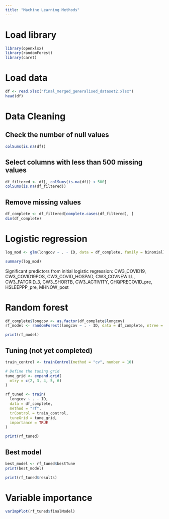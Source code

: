 ```yaml
---
title: "Machine Learning Methods"
---
```


# Load library
```r
library(openxlsx)
library(randomForest)
library(caret)
```

# Load data
```r
df <- read.xlsx("final_merged_generalised_dataset2.xlsx")
head(df)
```

# Data Cleaning

## Check the number of null values
```r
colSums(is.na(df))
```
## Select columns with less than 500 missing values
```r
df_filtered <- df[, colSums(is.na(df)) < 500]
colSums(is.na(df_filtered))
```
## Remove missing values
```r
df_complete <- df_filtered[complete.cases(df_filtered), ]
dim(df_complete)
```

# Logistic regression
```r
log_mod <- glm(longcov ~ . - ID, data = df_complete, family = binomial)

summary(log_mod)
```
Significant predictors from initial logistic regression: CW3_COVID19, CW3_COVID19POS, CW3_COVID_HOSPAD, CW3_COVNEWILL, CW3_FATGRID_3, CW3_SHORTB, CW3_ACTIVITY, GHQPRECOVID_pre, HSLEEPPP_pre, MHNOW_post

# Random forest
```r
df_complete$longcov <- as.factor(df_complete$longcov)
rf_model <- randomForest(longcov ~ . - ID, data = df_complete, ntree = 500)

print(rf_model)
```

## Tuning (not yet completed)
```r
train_control <- trainControl(method = "cv", number = 10)

# Define the tuning grid
tune_grid <- expand.grid(
  mtry = c(2, 3, 4, 5, 6) 
)

rf_tuned <- train(
  longcov ~ . - ID,  
  data = df_complete,  
  method = "rf", 
  trControl = train_control,  
  tuneGrid = tune_grid, 
  importance = TRUE  
)

print(rf_tuned)
```

## Best model
```r
best_model <- rf_tuned$bestTune
print(best_model)

print(rf_tuned$results)
```

# Variable importance
```r
varImpPlot(rf_tuned$finalModel)
```

# 
```r
```







